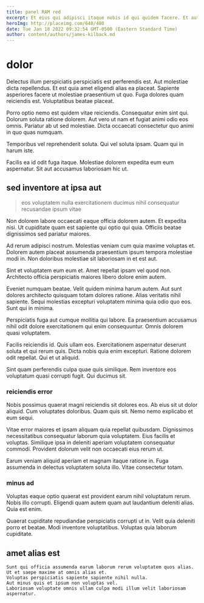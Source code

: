 ```yaml
---
title: panel RAM red
excerpt: Et eius qui adipisci itaque nobis id qui quidem facere. Et autem rerum inventore quibusdam deserunt exercitationem repellat occaecati. Et consequatur distinctio. Vero occaecati dolorem voluptates odit esse eius aut.
heroImg: http://placeimg.com/640/480
date: Tue Jan 18 2022 09:32:54 GMT-0500 (Eastern Standard Time)
author: content/authors/james-kilback.md
---
```

# dolor

Delectus illum perspiciatis perspiciatis est perferendis est. Aut molestiae dicta repellendus. Et est quia amet eligendi alias ea placeat. Sapiente asperiores facere ut molestiae praesentium ut quo. Fuga dolores quam reiciendis est. Voluptatibus beatae placeat.
  
Porro optio nemo est quidem vitae reiciendis. Consequatur enim sint qui. Dolorum soluta ratione dolorem. Aut vero ut nam et fugiat animi odio eos omnis. Pariatur ab ut sed molestiae. Dicta occaecati consectetur quo animi in quo quas numquam.
  
Temporibus vel reprehenderit soluta. Qui vel soluta ipsam. Quam qui in harum iste.
  
Facilis ea id odit fuga itaque. Molestiae dolorem expedita eum eum aspernatur. Sit aut accusamus laboriosam hic ut.

## sed inventore at ipsa aut

> eos voluptatem nulla exercitationem ducimus nihil consequatur recusandae ipsum vitae

Non dolorem labore occaecati eaque officia dolorem autem. Et expedita nisi. Ut cupiditate quam est sapiente qui optio qui quia. Officiis beatae dignissimos sed pariatur maiores.
  
Ad rerum adipisci nostrum. Molestias veniam cum quia maxime voluptas et. Dolorem autem placeat assumenda praesentium ipsum tempora molestiae modi in. Non doloribus molestiae sit laboriosam in et est aut.
  
Sint et voluptatem eum eum et. Amet repellat ipsam vel quod non. Architecto officia perspiciatis maiores libero dolore enim autem.
  
Eveniet numquam beatae. Velit quidem minima harum autem. Aut sunt dolores architecto quisquam totam dolores ratione. Alias veritatis nihil sapiente. Sequi molestias excepturi voluptatem minima quia odio quo eos. Sunt qui in minima.
  
Perspiciatis fuga aut cumque mollitia qui labore. Ea praesentium accusamus nihil odit dolore exercitationem qui enim consequuntur. Omnis dolorem quasi voluptatem.
  
Facilis reiciendis id. Quis ullam eos. Exercitationem aspernatur deserunt soluta et qui rerum quis. Dicta nobis quia enim excepturi. Ratione dolorem odit repellat. Qui et ut aliquid.
  
Sint quam perferendis culpa quae quis similique. Rem inventore eos voluptatum quasi corrupti fugit. Qui ducimus sit.

### reiciendis error

Nobis possimus quaerat magni reiciendis sit dolores eos. Ab eius sit ut dolor aliquid. Cum voluptates doloribus. Quam quis sit. Nemo nemo explicabo et eum sequi.
  
Vitae error maiores et ipsam aliquam quia repellat quibusdam. Dignissimos necessitatibus consequatur laborum quia voluptatem. Eius facilis et voluptas. Similique ipsa in deleniti aperiam voluptatem consequatur commodi. Provident dolorum velit non occaecati eius rerum ut.
  
Earum veniam aliquid aperiam et magnam itaque ratione in. Fuga assumenda in delectus voluptatem soluta illo. Vitae consectetur totam.

### minus ad

Voluptas eaque optio quaerat est provident earum nihil voluptatum rerum. Nobis illo corrupti. Eligendi quam autem quam aut laudantium deleniti alias. Quia est enim.
  
Quaerat cupiditate repudiandae perspiciatis corrupti ut in. Velit quia deleniti porro et beatae. Modi inventore voluptatibus. Voluptas quia laborum cupiditate.

## amet alias est

```text
Sunt qui officia assumenda earum laborum rerum voluptatem quos alias.
Ut et saepe maxime at omnis alias et.
Voluptas perspiciatis sapiente sapiente nihil nulla.
Aut minus quis et ipsum non voluptas vel.
Laboriosam voluptate omnis ullam culpa modi illum velit laboriosam aspernatur.
```

